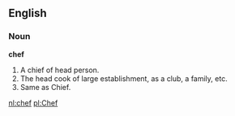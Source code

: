 ==English==

===Noun===

'''chef'''

#A chief of head person.
#The head cook of large establishment, as a club, a family, etc.
#Same as Chief.

[[nl:chef]]
[[pl:Chef]]